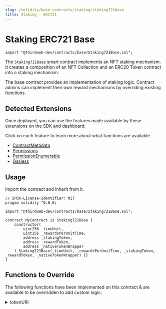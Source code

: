 ```yaml
---
slug: /solidity/base-contracts/staking/staking721base
title: Staking - ERC721
---
```



# Staking ERC721 Base

```solidity
import "@thirdweb-dev/contracts/base/Staking721Base.sol";
```

The `Staking721Base` smart contract implements an NFT staking mechanism. It creates a composition of an NFT Collection and an ERC20 Token contract into a staking mechanism.

The base contract provides an implementation of staking logic. Contract admins can implement their own reward mechanisms by overriding existing functions.

<ViewContractCodeButton
  link="https://github.com/thirdweb-dev/contracts/blob/main/contracts/base/Staking721Base.sol"
  name="Staking721Base"
/>

## Detected Extensions

Once deployed, you can use the features made available by these extensions on the SDK and dashboard:

Click on each feature to learn more about what functions are available.

- [ContractMetadata](/solidity/extensions/contractmetadata)
- [Permissions](/solidity/extensions/permissions)
- [PermissionEnumerable](/solidity/extensions/permissionsenumerable)
- [Gasless](/glossary/gasless-transactions)

## Usage

Import the contract and inherit from it.

```solidity
// SPDX-License-Identifier: MIT
pragma solidity ^0.8.0;

import "@thirdweb-dev/contracts/base/Staking721Base.sol";

contract MyContract is Staking721Base {
    constructor(
        uint256 _timeUnit,
        uint256 _rewardsPerUnitTime,
        address _stakingToken,
        address _rewardToken,
        address _nativeTokenWrapper
    ) Staking721Base(_timeUnit, _rewardsPerUnitTime, _stakingToken, _rewardToken, _nativeTokenWrapper) {}
}
```

## Functions to Override

The following functions have been implemented on this contract & are available to be overridden to add custom logic:

<details>
<summary>tokenURI</summary>
<div>

```solidity
    /**
     *  @dev    Mint ERC20 rewards to the staker. Must override.
     *
     *  @param _staker    Address for which to calculated rewards.
     *  @param _rewards   Amount of tokens to be given out as reward.
     *
     */
    function _mintRewards(address _staker, uint256 _rewards) internal virtual override {
        // Mint or transfer reward-tokens here.
        // e.g.
        //
        // IERC20(rewardToken).transfer(_staker, _rewards);
        //
        // OR
        //
        // Use a mintable ERC20, such as thirdweb's `TokenERC20.sol`
        //
        // TokenERC20(rewardToken).mintTo(_staker, _rewards);
        // note: The staking contract should have minter role to mint tokens.
    }
```

</div>
</details>